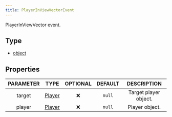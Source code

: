 ```yaml
---
title: PlayerInViewVectorEvent
---
```


PlayerInViewVector event.

## Type
- [object](https://developer.mozilla.org/en-US/docs/Web/JavaScript/Reference/Global_Objects/Object)

## Properties

| PARAMETER | TYPE | OPTIONAL | DEFAULT | DESCRIPTION |
| :-------: | :--: | :------: | :-----: | :---------: |
| target | [Player](/docs/classes/player) |  ❌   | `null`  | Target player object. |
| player | [Player](/docs/classes/player) |  ❌   | `null`  | Player object. |
